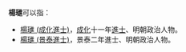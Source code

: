'''楊璡'''可以指：
* [[楊璡_(成化進士)|楊璡 (成化進士)]]，[[成化|成化]]十一年[[進士|進士]]、明朝政治人物。
* [[楊璡_(景泰進士)|楊璡 (景泰進士)]]，景泰二年進士、明朝政治人物。
{{disambig}}